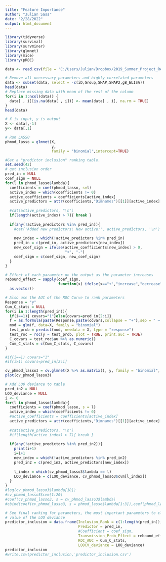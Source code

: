 ---
title: "Feature Importance"
author: "Julian Sass"
date: "2/28/2022"
output: html_document
---

```{r setup, include=FALSE}
library(tidyverse)
library(survival)
library(survminer)
library(glmnet)
library(mice)
library(pROC)

data <- read.csv(file = "C:/Users/Julian/Dropbox/2019_Summer_Project_Rebound/code/summer-2019/CMV/cmvAUC_v6_log.csv", header = TRUE, sep = ",",fileEncoding = 'UTF-8-BOM')

# Remove all unecessary parameters and highly correlated parameters
data <- subset(data, select = -c(iD,Group,SHAP,SHAP2,gB_ELISA))
head(data)
# Replace missing data with mean of the rest of the column
for(i in 1:ncol(data)) {
  data[ , i][is.na(data[ , i])] <- mean(data[ , i], na.rm = TRUE)
}
head(data)

# X is input, y is output
X <- data[,-1]
y<- data[,1]

```

```{r lasso}
# Run LASSO 
phmod_lasso = glmnet(X, 
                     y,
                     family = "binomial",intercept=TRUE)
```

```{r parameter-ranking}
#Get a "predictor inclusion" ranking table.
set.seed(42)
# get inclusion order
pred_in = NULL
coef_sign = NULL
for(l in phmod_lasso$lambda){
  coefficients = coef(phmod_lasso, s=l)
  active_index = which(coefficients != 0)
  active_coefficients = coefficients[active_index]
  active_predictors = attr(coefficients,"Dimnames")[[1]][active_index]
  
  #cat(active_predictors, "\n")
  if(length(active_index) > 7){ break }
  
  if(any(!active_predictors %in% pred_in)){
    #cat('Added new predictors! Now active:', active_predictors, '\n')
    
    new_index = which(!active_predictors %in% pred_in)
    pred_in = c(pred_in, active_predictors[new_index])
    new_coef_sign = ifelse(active_coefficients[new_index] > 0, 
                           "+", "-")
    coef_sign = c(coef_sign, new_coef_sign)
  }
}
```

```{r parameter-effect}
# Effect of each parameter on the output as the parameter increases
rebound_effect = sapply(coef_sign, 
                        function(x) ifelse(x=="+","increase","decrease")) %>%
  as.vector()
```

```{r auc-roc}
# Also use the AUC of the ROC Curve to rank parameters
Response = "y"
Cum_C_stats = NULL
for(i in 1:length(pred_in)){
  if(i==1){ covars="1"}else{covars=pred_in[2:i]}
  f = as.formula(paste(Response,paste(covars,collapse = "+"),sep = " ~ "))
  mod = glm(f, data=X, family = "binomial")
  test_prob = predict(mod, newdata = X, type = "response")
  test_roc = roc(y ~ test_prob, plot = TRUE, print.auc = TRUE)
  C_covars = test_roc$au %>% as.numeric()
  Cum_C_stats = c(Cum_C_stats, C_covars)
}

#if(i==1) covars="1"
#if(i>1) covars=pred_in[2:i]

```

```{r crossvalid}
cv_phmod_lasso3 = cv.glmnet(X %>% as.matrix(), y, family = "binomial", nfolds = 10, keep = T, lambda = phmod_lasso$lambda)
plot(cv_phmod_lasso3)
```

```{r deviance-ranking}
# Add LOO deviance to table
pred_in2 = NULL
LOO_deviance = NULL
i <- 0
for(l in phmod_lasso$lambda){
  coefficients = coef(phmod_lasso, s = l)
  active_index = which(coefficients != 0)
  #active_coefficients = coefficients[active_index]
  active_predictors = attr(coefficients,"Dimnames")[[1]][active_index]
  
  #cat(active_predictors, "\n")
  #if(length(active_index) > 7){ break }
  
  if(any(!active_predictors %in% pred_in2)){
    print(i+1)
    i=i+1
    new_index = which(!active_predictors %in% pred_in2)
    pred_in2 = c(pred_in2, active_predictors[new_index])
    
    l_index = which(cv_phmod_lasso3$lambda == l)
    LOO_deviance = c(LOO_deviance, cv_phmod_lasso3$cvm[l_index])
  }
}
#log(cv_phmod_lasso3$lambda[18])
#cv_phmod_lasso3$cvm[1:20]
#coef(cv_phmod_lasso3, s = cv_phmod_lasso3$lambda)
#cbind(coef(cv_phmod_lasso3, s = phmod_lasso$lambda[1:3]),coef(phmod_lasso, s = phmod_lasso$lambda[1:3]))
```

```{r final-ranking}
# See final ranking for parameters, the most important parameters to classifications are the parameters at and above the minimum
# value of the LOO deviance
predictor_inclusion = data.frame(Inclusion_Rank = c(1:length(pred_in)),
                                 Predictor = pred_in,
                                 #Coefficient = coef_sign,
                                 Transmission_Prob_Effect = rebound_effect,
                                 ROC_AUC = Cum_C_stats,
                                 LOOCV_deviance = LOO_deviance)
predictor_inclusion
#write.csv(predictor_inclusion,'predictor_inclusion.csv')
```

